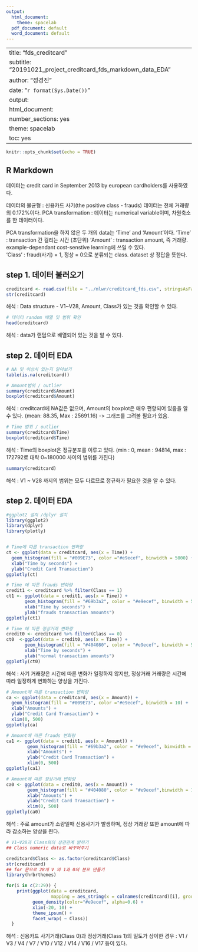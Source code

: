 ```yaml
---
output:
  html_document:
    theme: spacelab
  pdf_document: default
  word_document: default
---
```

---
title: "fds_creditcard"
subtitle: "20191021_project_creditcard_fds_markdown_data_EDA"
author: "정경진"
date: "`r format(Sys.Date())`"
output: 
  html_document: 
    number_sections: yes
    theme: spacelab
    toc: yes
---

```r
knitr::opts_chunk$set(echo = TRUE)
```

## R Markdown

데이터는 credit card in September 2013 by european cardholders를 사용하였다.
 
<Data structure>

데이터의 불균형 : 신용카드 사기(the positive class - frauds) 데이터는 전체 거래량의 0.172%이다. 
PCA transformation : 데이터는 numerical variable이며, 차원축소를 한 데이터이다.

PCA transformation을 하지 않은 두 개의 data는 'Time' and 'Amount'이다.
'Time' : transaction 간 걸리는 시간 (초단위)
'Amount' : transaction amount, 즉 거래량. example-dependant cost-senstive learning에 쓰일 수 있다.  
'Class' : fraud(사기) = 1, 정상 = 0으로 분류되는 class. dataset 상 정답을 뜻한다. 


## step 1. 데이터 불러오기

```r
creditcard <- read.csv(file = "../mlwr/creditcard_fds.csv", stringsAsFactors = F)
str(creditcard)
```
해석 : Data structure - V1~V28, Amount, Class가 있는 것을 확인할 수 있다.

```r
# 데이터 random 배열 및 범위 확인
head(creditcard)
```
 해석 : data가 랜덤으로 배열되어 있는 것을 알 수 있다.
 

## step 2. 데이터 EDA
```r
# NA 및 이상치 있는지 알아보기
table(is.na(creditcard))

# Amount범위 / outlier 
summary(creditcard$Amount)
boxplot(creditcard$Amount)
```
해석 : creditcard에 NA값은 없으며, Amount의 boxplot은 매우 편향되어 있음을 알 수 있다. (mean: 88.35, Max : 25691.16) -> 그래프를 그려볼 필요가 있음.

```r
# Time 범위 / outlier
summary(creditcard$Time)
boxplot(creditcard$Time)
```
해석 : Time의 boxplot은 정규분포를 이루고 있다. (min : 0, mean : 94814, max : 172792로 대략 0~180000 사이의 범위를 가진다)

```r
summary(creditcard)
```

해석 : V1 ~ V28 까지의 범위는 모두 다르므로 정규화가 필요한 것을 알 수 있다.


## step 2. 데이터 EDA

```r
#ggplot2 설치 /dplyr 설치
library(ggplot2)
library(dplyr)
library(plotly)


# Time에 따른 transaction 변화량
ct <- ggplot(data = creditcard, aes(x = Time)) +
  geom_histogram(fill = "#009E73", color ="#e9ecef", binwidth = 5000) +
  xlab("Time by seconds") + 
  ylab("Credit Card Transaction")
ggplotly(ct)

# Time 에 따른 frauds 변화량
credit1 <- creditcard %>% filter(Class == 1)
ct1 <- ggplot(data = credit1, aes(x = Time)) +
       geom_histogram(fill = "#69b3a2", color = "#e9ecef", binwidth = 5000) +
       xlab("Time by seconds") +
       ylab("frauds transaction amounts")
ggplotly(ct1)

# Time 에 따른 정상거래 변화량
credit0 <- creditcard %>% filter(Class == 0)
ct0  <-ggplot(data = credit0, aes(x = Time)) +
       geom_histogram(fill = "#404080", color = "#e9ecef", binwidth = 5000) +
       xlab("Time by seconds") +
       ylab("normal transaction amounts")
ggplotly(ct0)
```
해석 : 사기 거래량은 시간에 따른 변화가 일정하지 않지만, 정상거래 거래량은 시간에 따라 일정하게 변화하는 양상을 가진다. 

```r
# Amount에 따른 transaction 변화량
ca <- ggplot(data = creditcard, aes(x = Amount)) +
  geom_histogram(fill = "#009E73", color ="#e9ecef", binwidth = 10) +
  xlab("Amounts") +
  ylab("Credit Card Transaction") +
  xlim(0, 500)
ggplotly(ca)

# Amount에 따른 frauds 변화량
ca1 <- ggplot(data = credit1, aes(x = Amount)) +
        geom_histogram(fill = "#69b3a2", color = "#e9ecef", binwidth = 10) +
        xlab("Amounts") +
        ylab("Credit Card Transaction") +
        xlim(0, 500)
ggplotly(ca1)

# Amount에 따른 정상거래 변화량
ca0 <- ggplot(data = credit0, aes(x = Amount)) +
        geom_histogram(fill = "#404080", color = "#e9ecef",binwidth = 10) +
        xlab("Amounts") +
        ylab("Credit Card Transaction") +
        xlim(0, 500)
ggplotly(ca0)
```
해석 : 주로 amount가 소량일때 신용사기가 발생하며, 정상 거래량 또한 amount에 따라 감소하는 양상을 띈다. 

```r
# V1~V28과 Class와의 상관관계 밝히기
## Class numeric data로 바꾸어주기

creditcard$Class <- as.factor(creditcard$Class)
str(creditcard)
## for 문으로 28개 V 의 1과 0의 분포 만들기  
library(hrbrthemes)

for(i in c(2:29)) {
    print(ggplot(data = creditcard,
                 mapping = aes_string(x = colnames(creditcard)[i], group = "Class", fill = as.factor("Class"))) +
          geom_density(color="#e9ecef", alpha=0.6) +
          xlim(-20, 10) +
          theme_ipsum() +
          facet_wrap( ~ Class))
  }

```
 해석 : 신용카드 사기거래(Class 0)과 정상거래(Class 1)의 밀도가 상이한 경우 : V1 / V3 / V4 / V7 / V10 / V12 / V14 / V16 / V17 등이 있다.
 

